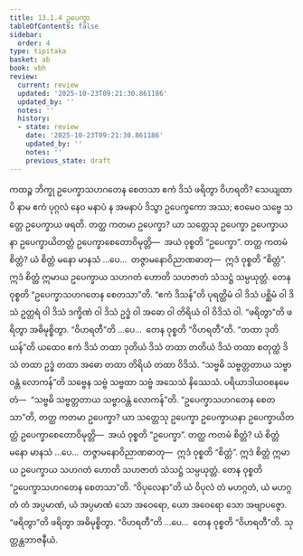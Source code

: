 ```yaml
---
title: 13.1.4 ဥပေက္ခာ
tableOfContents: false
sidebar:
  order: 4
type: tipitaka
basket: ab
book: vbh
review:
  current: review
  updated: '2025-10-23T09:21:30.861186'
  updated_by: ''
  notes: ''
  history:
  - state: review
    date: '2025-10-23T09:21:30.861186'
    updated_by: ''
    notes: ''
    previous_state: draft
---
```



<ReviewStatus review={frontmatter.review} showDetails={true} />

<HypothesisAnnotation frontmatter={frontmatter} />

<DynamicBreadcrumb />

<Division number="673" book="vbh" e="ch" v="30" p="288">

<Paragraph number="1976" book="vbh">
ကထဉ္စ ဘိက္ခု ဥပေက္ခာသဟဂတေန စေတသာ ဧကံ ဒိသံ ဖရိတွာ ဝိဟရတိ? သေယျထာပိ နာမ ဧကံ ပုဂ္ဂလံ နေဝ မနာပံ န အမနာပံ ဒိသွာ ဥပေက္ခကော အဿ; ဧဝမေဝ သဗ္ဗေ သတ္တေ ဥပေက္ခာယ ဖရတိ.
</Paragraph>

<Paragraph number="1977" book="vbh">
တတ္ထ ကတမာ ဥပေက္ခာ? ယာ သတ္တေသု ဥပေက္ခာ ဥပေက္ခာယနာ ဥပေက္ခာယိတတ္တံ ဥပေက္ခာစေတောဝိမုတ္တိ—  အယံ ဝုစ္စတိ “ဥပေက္ခာ”.
</Paragraph>

<Paragraph number="1978" book="vbh">
တတ္ထ ကတမံ စိတ္တံ? ယံ စိတ္တံ မနော မာနသံ …ပေ…  တဇ္ဇာမနောဝိညာဏဓာတု—  ဣဒံ ဝုစ္စတိ “စိတ္တံ”. ဣဒံ စိတ္တံ ဣမာယ ဥပေက္ခာယ သဟဂတံ ဟောတိ သဟဇာတံ သံသဋ္ဌံ သမ္ပယုတ္တံ. တေန ဝုစ္စတိ “ဥပေက္ခာသဟဂတေန စေတသာ”တိ.
</Paragraph>

</Division>
<Division number="674" book="vbh" e="ch" v="30" p="288">

<Paragraph number="1979" book="vbh">
“ဧကံ ဒိသန်”တိ ပုရတ္ထိမံ ဝါ ဒိသံ ပစ္ဆိမံ ဝါ ဒိသံ ဥတ္တရံ ဝါ ဒိသံ ဒက္ခိဏံ ဝါ ဒိသံ ဥဒ္ဓံ ဝါ အဓော ဝါ တိရိယံ ဝါ ဝိဒိသံ ဝါ.
</Paragraph>

</Division>
<Division number="675" book="vbh" e="ch" v="30" p="289">

<Paragraph number="1980" book="vbh">
“ဖရိတွာ”တိ ဖရိတွာ အဓိမုစ္စိတွာ.
</Paragraph>

</Division>
<Division number="676" book="vbh" e="ch" v="30" p="289">

<Paragraph number="1981" book="vbh">
“ဝိဟရတီ”တိ …ပေ…  တေန ဝုစ္စတိ “ဝိဟရတီ”တိ.
</Paragraph>

</Division>
<Division number="677" book="vbh" e="ch" v="30" p="289">

<Paragraph number="1982" book="vbh">
“တထာ ဒုတိယန်”တိ ယထေဝ ဧကံ ဒိသံ တထာ ဒုတိယံ ဒိသံ တထာ တတိယံ ဒိသံ တထာ စတုတ္ထံ ဒိသံ တထာ ဥဒ္ဓံ တထာ အဓော တထာ တိရိယံ တထာ ဝိဒိသံ.
</Paragraph>

</Division>
<Division number="678" book="vbh" e="ch" v="30" p="289">

<Paragraph number="1983" book="vbh">
“သဗ္ဗဓိ သဗ္ဗတ္တတာယ သဗ္ဗာဝန္တံ လောကန်”တိ သဗ္ဗေန သဗ္ဗံ သဗ္ဗထာ သဗ္ဗံ အသေသံ နိဿေသံ. ပရိယာဒါယဝစနမေတံ—  “သဗ္ဗဓိ သဗ္ဗတ္တတာယ သဗ္ဗာဝန္တံ လောကန်”တိ.
</Paragraph>

</Division>
<Division number="679" book="vbh" e="ch" v="30" p="289">

<Paragraph number="1984" book="vbh">
“ဥပေက္ခာသဟဂတေန စေတသာ”တိ, တတ္ထ ကတမာ ဥပေက္ခာ? ယာ သတ္တေသု ဥပေက္ခာ ဥပေက္ခာယနာ ဥပေက္ခာယိတတ္တံ ဥပေက္ခာစေတောဝိမုတ္တိ—  အယံ ဝုစ္စတိ “ဥပေက္ခာ”.
</Paragraph>

<Paragraph number="1985" book="vbh">
တတ္ထ ကတမံ စိတ္တံ? ယံ စိတ္တံ မနော မာနသံ …ပေ…  တဇ္ဇာမနောဝိညာဏဓာတု—  ဣဒံ ဝုစ္စတိ “စိတ္တံ”. ဣဒံ စိတ္တံ ဣမာယ ဥပေက္ခာယ သဟဂတံ ဟောတိ သဟဇာတံ သံသဋ္ဌံ သမ္ပယုတ္တံ. တေန ဝုစ္စတိ “ဥပေက္ခာသဟဂတေန စေတသာ”တိ.
</Paragraph>

</Division>
<Division number="680" book="vbh" e="ch" v="30" p="289">

<Paragraph number="1986" book="vbh">
“ဝိပုလေနာ”တိ ယံ ဝိပုလံ တံ မဟဂ္ဂတံ, ယံ မဟဂ္ဂတံ တံ အပ္ပမာဏံ, ယံ အပ္ပမာဏံ သော အဝေရော, ယော အဝေရော သော အဗျာပဇ္ဇော.
</Paragraph>

</Division>
<Division number="681" book="vbh" e="ch" v="30" p="289">

<Paragraph number="1987" book="vbh">
“ဖရိတွာ”တိ ဖရိတွာ အဓိမုစ္စိတွာ.
</Paragraph>

</Division>
<Division number="682" book="vbh" e="ch" v="30" p="289">

<Paragraph number="1988" book="vbh">
“ဝိဟရတီ”တိ …ပေ…  တေန ဝုစ္စတိ “ဝိဟရတီ”တိ.

</Paragraph>
</Division>

<Paragraph number="1989" type="center" book="vbh">
သုတ္တန္တဘာဇနီယံ.
</Paragraph>